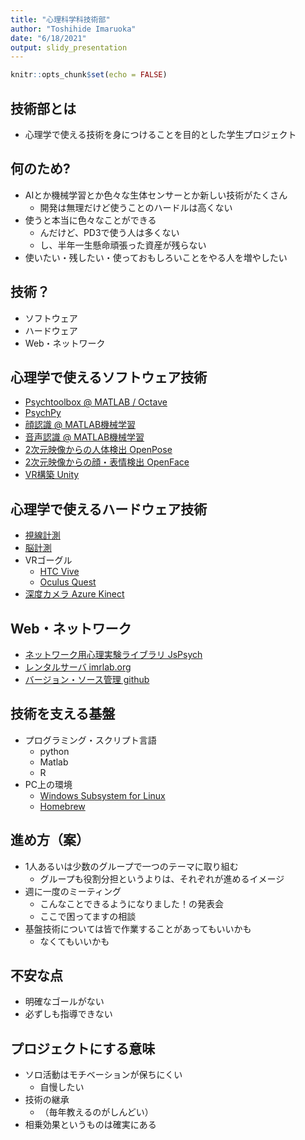 ```yaml
---
title: "心理科学科技術部"
author: "Toshihide Imaruoka"
date: "6/18/2021"
output: slidy_presentation
---
```


```r
knitr::opts_chunk$set(echo = FALSE)
```

## 技術部とは

- 心理学で使える技術を身につけることを目的とした学生プロジェクト

## 何のため?

- AIとか機械学習とか色々な生体センサーとか新しい技術がたくさん
  - 開発は無理だけど使うことのハードルは高くない
- 使うと本当に色々なことができる
  - んだけど、PD3で使う人は多くない
  - し、半年一生懸命頑張った資産が残らない
- 使いたい・残したい・使っておもしろいことをやる人を増やしたい

## 技術？

- ソフトウェア
- ハードウェア
- Web・ネットワーク

## 心理学で使えるソフトウェア技術

- [Psychtoolbox @ MATLAB / Octave](http://psychtoolbox.org/)
- [PsychPy](https://www.psychopy.org/)
- [顔認識 @ MATLAB機械学習](https://jp.mathworks.com/help/vision/ug/detect-and-track-face.html)
- [音声認識 @ MATLAB機械学習](https://jp.mathworks.com/help/deeplearning/ug/deep-learning-speech-recognition.html)
- [2次元映像からの人体検出 OpenPose](https://github.com/CMU-Perceptual-Computing-Lab/openpose)
- [2次元映像からの顔・表情検出 OpenFace](https://github.com/TadasBaltrusaitis/OpenFace)
- [VR構築 Unity](https://unity.com/ja)

## 心理学で使えるハードウェア技術

- [視線計測](https://pupil-labs.com/)
- [脳計測](http://www.east-medic.jp/category/eeg/)
- VRゴーグル
  - [HTC Vive](https://www.vive.com/jp/)
  - [Oculus Quest](https://www.oculus.com/compare/)
- [深度カメラ Azure Kinect](https://azure.microsoft.com/ja-jp/services/kinect-dk/)

## Web・ネットワーク

- [ネットワーク用心理実験ライブラリ JsPsych](https://www.jspsych.org/)
- [レンタルサーバ imrlab.org](https://tradtech.imrlab.org/eval/bone117.htm)
- [バージョン・ソース管理 github](https://github.com/)

## 技術を支える基盤

- プログラミング・スクリプト言語
  - python
  - Matlab
  - R
- PC上の環境
  - [Windows Subsystem for Linux](https://docs.microsoft.com/ja-jp/windows/wsl/install-win10)
  - [Homebrew](https://brew.sh/index_ja)

## 進め方（案）

- 1人あるいは少数のグループで一つのテーマに取り組む
  - グループも役割分担というよりは、それぞれが進めるイメージ
- 週に一度のミーティング
  - こんなことできるようになりました！の発表会
  - ここで困ってますの相談
- 基盤技術については皆で作業することがあってもいいかも
  - なくてもいいかも

## 不安な点

- 明確なゴールがない
- 必ずしも指導できない

## プロジェクトにする意味

- ソロ活動はモチベーションが保ちにくい
  - 自慢したい
- 技術の継承
  - （毎年教えるのがしんどい）
- 相乗効果というものは確実にある